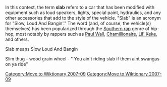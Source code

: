 [[Category:Move to Wiktionary 2007-09]]
In this context, the term '''slab''' refers to a car that has been modified with equipment such as loud speakers, lights, special paint, hydraulics, and any other accessories that add to the style of the vehicle. "Slab" is an acronym for "Slow, Loud And Bangin'." The word (and, of course, the vehicle(s) themselves) has been popularized through the [[Southern rap]] genre of hip-hop, most notably by rappers  such as [[Paul Wall]], [[Chamillionaire]], [[Lil' Keke]], and others. 

Slab means Slow Loud And Bangin

Slim thug - wood grain wheel - " You ain't riding slab if them aint swangas on ya ride"


[[Category:Move to Wiktionary 2007-09]]